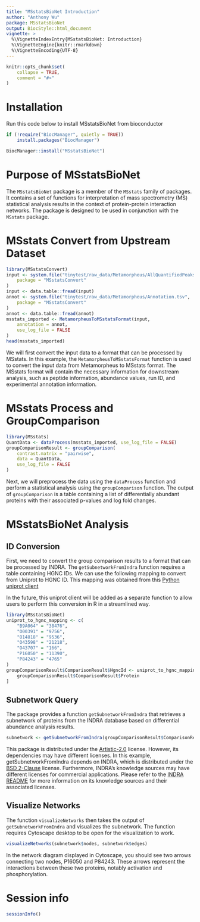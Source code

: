 ```yaml
---
title: "MSstatsBioNet Introduction"
author: "Anthony Wu"
package: MSstatsBioNet
output: BiocStyle::html_document
vignette: >
  %\VignetteIndexEntry{MSstatsBioNet: Introduction}
  %\VignetteEngine{knitr::rmarkdown}
  %\VignetteEncoding{UTF-8}
---
```


```r
knitr::opts_chunk$set(
    collapse = TRUE,
    comment = "#>"
)
```


# Installation

Run this code below to install MSstatsBioNet from bioconductor

```r
if (!require("BiocManager", quietly = TRUE))
    install.packages("BiocManager")

BiocManager::install("MSstatsBioNet")
```

# Purpose of MSstatsBioNet

The `MSstatsBioNet` package is a member of the `MSstats` family of packages.
It contains a set of functions for interpretation of mass spectrometry (MS) 
statistical analysis results in the context of protein-protein interaction 
networks. The package is designed to be used in conjunction with the 
`MSstats` package.

# MSstats Convert from Upstream Dataset

```r
library(MSstatsConvert)
input <- system.file("tinytest/raw_data/Metamorpheus/AllQuantifiedPeaks.tsv",
    package = "MSstatsConvert"
)
input <- data.table::fread(input)
annot <- system.file("tinytest/raw_data/Metamorpheus/Annotation.tsv",
    package = "MSstatsConvert"
)
annot <- data.table::fread(annot)
msstats_imported <- MetamorpheusToMSstatsFormat(input,
    annotation = annot,
    use_log_file = FALSE
)
head(msstats_imported)
```

We will first convert the input data to a format that can be processed by 
MSstats.  In this example, the `MetamorpheusToMSstatsFormat` function is used 
to convert the input data from Metamorpheus to MSstats format.  The MSstats
format will contain the necessary information for downstream analysis, such
as peptide information, abundance values, run ID, and experimental annotation
information.

# MSstats Process and GroupComparison

```r
library(MSstats)
QuantData <- dataProcess(msstats_imported, use_log_file = FALSE)
groupComparisonResult <- groupComparison(
    contrast.matrix = "pairwise",
    data = QuantData,
    use_log_file = FALSE
)
```

Next, we will preprocess the data using the `dataProcess` function and perform
a statistical analysis using the `groupComparison` function.  The output of 
`groupComparison` is a table containing a list of differentially abundant 
proteins with their associated p-values and log fold changes.  

# MSstatsBioNet Analysis

## ID Conversion

First, we need to convert the group comparison results to a format that can be
processed by INDRA.  The `getSubnetworkFromIndra` function requires a table 
containing HGNC IDs.  We can use the following mapping to convert from Uniprot
to HGNC ID.  This mapping was obtained from this 
[Python uniprot client](https://indra.readthedocs.io/en/docstrings/modules/databases/index.html#indra.databases.hgnc_client.get_hgnc_id)

In the future, this uniprot client will be added as a separate function to allow
users to perform this conversion in R in a streamlined way.

```r
library(MSstatsBioNet)
uniprot_to_hgnc_mapping <- c(
    "B9A064" = "38476",
    "O00391" = "9756",
    "O14818" = "9536",
    "O43598" = "21218",
    "O43707" = "166",
    "P16050" = "11390",
    "P84243" = "4765"
)
groupComparisonResult$ComparisonResult$HgncId <- uniprot_to_hgnc_mapping[
    groupComparisonResult$ComparisonResult$Protein
]
```

## Subnetwork Query

The package provides a function `getSubnetworkFromIndra` that retrieves a
subnetwork of proteins from the INDRA database based on differential abundance
analysis results.  

```r
subnetwork <- getSubnetworkFromIndra(groupComparisonResult$ComparisonResult)
```

This package is distributed under the [Artistic-2.0](https://opensource.org/licenses/Artistic-2.0) license.  However, its dependencies may have different licenses.  In this example, getSubnetworkFromIndra depends on INDRA, which is distributed under the [BSD 2-Clause](https://opensource.org/license/bsd-2-clause) license.  Furthermore, INDRA's knowledge sources may have different licenses for commercial applications.  Please refer to the [INDRA README](https://github.com/sorgerlab/indra?tab=readme-ov-file#indra-modules) for more information on its knowledge sources and their associated licenses.


## Visualize Networks

The function `visualizeNetworks` then takes the output of 
`getSubnetworkFromIndra` and visualizes the subnetwork. The function requires
Cytoscape desktop to be open for the visualization to work.

```r
visualizeNetworks(subnetwork$nodes, subnetwork$edges)
```
In the network diagram displayed in Cytoscape, you should see two arrows
connecting two nodes, P16050 and P84243.  These arrows represent the 
interactions between these two proteins, notably activation and phosphorylation.

# Session info

```r
sessionInfo()
```
